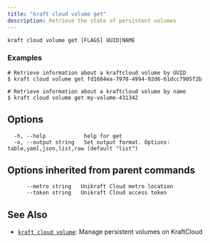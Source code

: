 ```yaml
---
title: "kraft cloud volume get"
description: Retrieve the state of persistent volumes
---
```


```
kraft cloud volume get [FLAGS] UUID|NAME
```

### Examples

```
# Retrieve information about a kraftcloud volume by UUID
$ kraft cloud volume get fd1684ea-7970-4994-92d6-61dcc7905f2b

# Retrieve information about a kraftcloud volume by name
$ kraft cloud volume get my-volume-431342

```

## Options

```
  -h, --help            help for get
  -o, --output string   Set output format. Options: table,yaml,json,list,raw (default "list")
```

## Options inherited from parent commands

```
      --metro string   Unikraft Cloud metro location
      --token string   Unikraft Cloud access token
```

## See Also

* [`kraft cloud volume`](/docs/cli/reference/kraft/cloud/volume): Manage persistent volumes on KraftCloud

